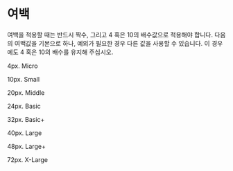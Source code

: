 
<Meta title="IDS/Pixcel" />

<style>
  {`
  .explain{
    font-family: 'KoPubWorldDotum';
    font-style: normal;
    font-weight: 500;
    font-size: 16px;
    line-height: 25px;
    color: #1E212E;
  }
    .background{
        background:#F5F5F5;
        height : 308px;
        display:flex;
        flex-wrap: wrap;
        align-content: space-between;
        box-sizing: border-box;
        padding:72px;
    }
    
    .list{
        width:100%;
        display:flex;
        justify-content:space-between;
    }
    .container{
        min-width:170px;
        display:flex;
        justify-content: space-between;
        align-items:center;
    }
    .box{
     border: 1px dashed #0066FF;
     border-radius: 0px;
    }
    .text{
        font-weight: 700;
        font-size: 14px;
    }
    .b4{
        width: 4px;
        height: 4px;
    }
    .b10{
        width: 10px;
        height: 10px;
    }
    .b20{
        width: 20px;
        height: 20px;
    }
    .b24{
        width: 24px;
        height: 24px;
    }
    .b32{
        width: 32px;
        height: 32px;
    }
    .b40{
        width: 40px;
        height: 40px;
    }
    .b48{
        width: 48px;
        height: 48px;
    }
    .b72{
        width: 72px;
        height: 72px;
    }

  `}
</style>

# 여백

<p className="explain">
  여백을 적용할 때는 반드시 짝수, 그리고 4 혹은 10의 배수값으로 적용해야 합니다. 다음의 여백값을 기본으로 하나, 예외가 필요한 경우 다른 값을 사용할 수
  있습니다. 이 경우에도 4 혹은 10의 배수를 유지해 주십시오.
</p>

<div className="background">
  <div className="list">
    <div className="container">
      <div className="box b4" />
      <p className="text">4px. Micro</p>
    </div>
    <div className="container">
      <div className="box b10" />
      <p className="text">10px. Small</p>
    </div>
    <div className="container">
      <div className="box b20" />
      <p className="text">20px. Middle</p>
    </div>
    <div className="container">
      <div className="box b24" />
      <p className="text">24px. Basic</p>
    </div>
  </div>
  <div className="list">
    <div className="container">
      <div className="box b32" />
      <p className="text">32px. Basic+</p>
    </div>
    <div className="container">
      <div className="box b40" />
      <p className="text">40px. Large </p>
    </div>
    <div className="container">
      <div className="box b48" />
      <p className="text">48px. Large+</p>
    </div>
    <div className="container">
      <div className="box b72" />
      <p className="text">72px. X-Large</p>
    </div>
  </div>
</div>
